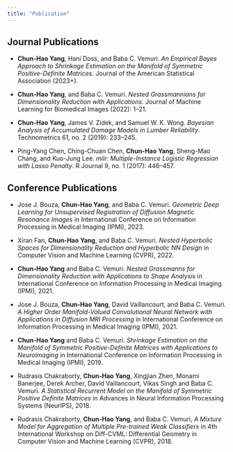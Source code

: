```yaml
---
title: "Publication"
---
```


## Journal Publications

-   **Chun-Hao Yang**, Hani Doss, and Baba C. Vemuri. *An Empirical Bayes Approach to Shrinkage Estimation on the Manifold of Symmetric Positive-Definite Matrices*. Journal of the American Statistical Association (2023+).\

-   **Chun-Hao Yang**, and Baba C. Vemuri. *Nested Grassmannians for Dimensionality Reduction with Applications*. Journal of Machine Learning for Biomedical Images (2022): 1--21.

-   **Chun-Hao Yang**, James V. Zidek, and Samuel W. K. Wong. *Bayesian Analysis of Accumulated Damage Models in Lumber Reliability*. Technometrics 61, no. 2 (2019): 233--245.

-   Ping-Yang Chen, Ching-Chuan Chen, **Chun-Hao Yang**, Sheng-Mao Chang, and Kuo-Jung Lee. *milr: Multiple-Instance Logistic Regression with Lasso Penalty*. R Journal 9, no. 1 (2017): 446--457.

## Conference Publications

- Jose J. Bouza, **Chun-Hao Yang**, and Baba C. Vemuri. *Geometric Deep Learning for Unsupervised Registration of Diffusion Magnetic Resonance Images* in International Conference on Information Processing in Medical Imaging (IPMI), 2023.

- Xiran Fan, **Chun-Hao Yang**, and Baba C. Vemuri. *Nested Hyperbolic Spaces for Dimensionality Reduction and Hyperbolic NN Design* in Computer Vision and Machine Learning (CVPR), 2022.

- **Chun-Hao Yang** and Baba C. Vemuri. *Nested Grassmanns for Dimensionality Reduction with Applications to Shape Analysis* in International Conference on Information Processing in Medical Imaging (IPMI), 2021.

- Jose J. Bouza, **Chun-Hao Yang**, David Vaillancourt, and Baba C. Vemuri. *A Higher Order Manifold-Valued Convolutional Neural Network with Applications in Diffusion MRI Processing* in International Conference on Information Processing in Medical Imaging (IPMI), 2021.

- **Chun-Hao Yang** and Baba C. Vemuri. *Shrinkage Estimation on the Manifold of Symmetric Positive-Definite Matrices with Applications to Neuroimaging* in International Conference on Information Processing in Medical Imaging (IPMI), 2019.

- Rudrasis Chakraborty, **Chun-Hao Yang**, Xingjian Zhen, Monami Banerjee, Derek Archer, David Vaillancourt, Vikas Singh and Baba C. Vemuri. *A Statistical Recurrent Model on the Manifold of Symmetric Positive Definite Matrices* in Advances in Neural Information Processing Systems (NeurIPS), 2018.

- Rudrasis Chakraborty, **Chun-Hao Yang**, and Baba C. Vemuri, *A Mixture Model for Aggregation of Multiple Pre-trained Weak Classifiers* in 4th International Workshop on Diff-CVML: Differential Geometry in Computer Vision and Machine Learning (CVPR), 2018.
